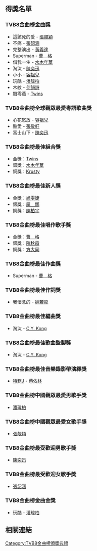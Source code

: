 == 得獎名單 ==
=== TVB8金曲榜金曲獎 ===
* 這該死的愛 - [[張靚穎|張靚穎]]
* 不痛 - [[張韶涵|張韶涵]]
* 完整演出 - [[黃義達|黃義達]]
* Superman - [[曹格|曹　格]]
* 借我一生 - [[水木年華|水木年華]]
* 淘汰 - [[陳奕迅|陳奕迅]]
* 小小 - [[容祖兒|容祖兒]]
* 玩酷 - [[潘瑋柏|潘瑋柏]]
* 木紋 - [[何韻詩|何韻詩]]
* 飄零燕 - [[Twins|Twins]]
=== TVB8金曲榜全球觀眾最愛粵語歌曲獎 ===
* 心花怒放 - [[容祖兒|容祖兒]]
* 酷愛 - [[張敬軒|張敬軒]]
* 富士山下 - [[陳奕迅|陳奕迅]]
=== TVB8金曲榜最佳組合獎 ===
* 金獎：[[Twins|Twins]]
* 銀獎：[[水木年華|水木年華]]
* 銅獎：[[Krusty|Krusty]]
=== TVB8金曲榜最佳新人獎 ===
* 金獎：[[尚雯婕|尚雯婕]]
* 銀獎：[[厲娜|厲　娜]]
* 銅獎：[[陳柏宇|陳柏宇]]

=== TVB8金曲榜最佳唱作歌手獎 ===
* 金獎：[[曹格|曹　格]]
* 銀獎：[[陳秋霞|陳秋霞]]
* 銅獎：[[方大同|方大同]]
=== TVB8金曲榜最佳作曲獎 ===
* Superman - [[曹格|曹　格]]
=== TVB8金曲榜最佳作詞獎 ===
* 我懷念的 - [[姚若龍|姚若龍]]
=== TVB8金曲榜最佳編曲獎 ===
* 淘汰 - [[江志仁|C.Y. Kong]]

=== TVB8金曲榜最佳歌曲監製獎 ===
* 淘汰 - [[江志仁|C.Y. Kong]]
=== TVB8金曲榜最佳音樂錄影帶演繹獎 ===
* [[特務J_(歌曲)|特務J]] - [[蔡依林|蔡依林]]
=== TVB8金曲榜中國觀眾最愛男歌手獎 ===
* [[潘瑋柏|潘瑋柏]]
=== TVB8金曲榜中國觀眾最愛女歌手獎 ===
* [[張靚穎|張靚穎]]
=== TVB8金曲榜最受歡迎男歌手獎 ===
* [[陳奕迅|陳奕迅]]
=== TVB8金曲榜最受歡迎女歌手獎 ===
* [[張韶涵|張韶涵]]
=== TVB8金曲榜金曲金獎 ===
* 玩酷 - [[潘瑋柏|潘瑋柏]]

== 相關連結 ==
{{TVB8金曲榜頒獎典禮}}

[[Category:TVB8金曲榜頒獎典禮|Category:TVB8金曲榜頒獎典禮]]